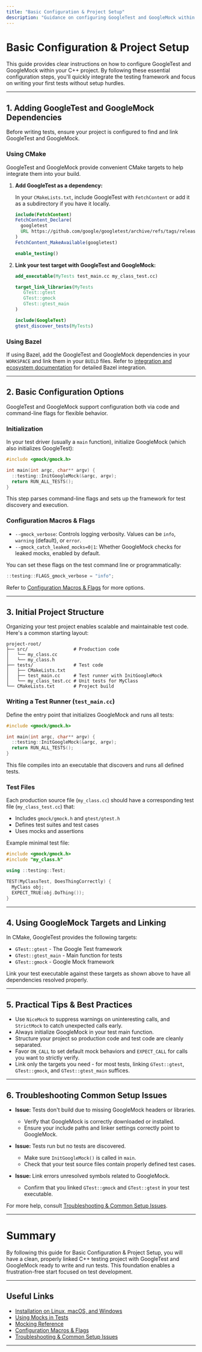 ```yaml
---
title: "Basic Configuration & Project Setup"
description: "Guidance on configuring GoogleTest and GoogleMock within a C++ project—covering adding dependencies, using CMake targets, and initial project structure. This page clarifies essential configuration steps so users can focus on writing their first tests rather than struggling with setup."
---
```


# Basic Configuration & Project Setup

This guide provides clear instructions on how to configure GoogleTest and GoogleMock within your C++ project. By following these essential configuration steps, you'll quickly integrate the testing framework and focus on writing your first tests without setup hurdles.

---

## 1. Adding GoogleTest and GoogleMock Dependencies

Before writing tests, ensure your project is configured to find and link GoogleTest and GoogleMock.

### Using CMake

GoogleTest and GoogleMock provide convenient CMake targets to help integrate them into your build.

1. **Add GoogleTest as a dependency:**

   In your `CMakeLists.txt`, include GoogleTest with `FetchContent` or add it as a subdirectory if you have it locally.

   ```cmake
   include(FetchContent)
   FetchContent_Declare(
     googletest
     URL https://github.com/google/googletest/archive/refs/tags/release-1.14.0.zip
   )
   FetchContent_MakeAvailable(googletest)

   enable_testing()
   ```

2. **Link your test target with GoogleTest and GoogleMock:**

   ```cmake
   add_executable(MyTests test_main.cc my_class_test.cc)

   target_link_libraries(MyTests
      GTest::gtest
      GTest::gmock
      GTest::gtest_main
   )

   include(GoogleTest)
   gtest_discover_tests(MyTests)
   ```

### Using Bazel

If using Bazel, add the GoogleTest and GoogleMock dependencies in your `WORKSPACE` and link them in your `BUILD` files. Refer to [integration and ecosystem documentation](/overview/feature-architecture-and-integration/integration-and-ecosystem) for detailed Bazel integration.

---

## 2. Basic Configuration Options

GoogleTest and GoogleMock support configuration both via code and command-line flags for flexible behavior.

### Initialization

In your test driver (usually a `main` function), initialize GoogleMock (which also initializes GoogleTest):

```cpp
#include <gmock/gmock.h>

int main(int argc, char** argv) {
  ::testing::InitGoogleMock(&argc, argv);
  return RUN_ALL_TESTS();
}
```

This step parses command-line flags and sets up the framework for test discovery and execution.

### Configuration Macros & Flags

- `--gmock_verbose`: Controls logging verbosity. Values can be `info`, `warning` (default), or `error`.
- `--gmock_catch_leaked_mocks=0|1`: Whether GoogleMock checks for leaked mocks, enabled by default.

You can set these flags on the test command line or programmatically:

```cpp
::testing::FLAGS_gmock_verbose = "info";
```

Refer to [Configuration Macros & Flags](/api_reference/platform_integration_and_utilities/configuration_macros_flags) for more options.

---

## 3. Initial Project Structure

Organizing your test project enables scalable and maintainable test code. Here's a common starting layout:

```
project-root/
├── src/                 # Production code
│   └── my_class.cc
│   └── my_class.h
├── tests/               # Test code
│   ├── CMakeLists.txt
│   ├── test_main.cc     # Test runner with InitGoogleMock
│   └── my_class_test.cc # Unit tests for MyClass
└── CMakeLists.txt       # Project build
```

### Writing a Test Runner (`test_main.cc`)

Define the entry point that initializes GoogleMock and runs all tests:

```cpp
#include <gmock/gmock.h>

int main(int argc, char** argv) {
  ::testing::InitGoogleMock(&argc, argv);
  return RUN_ALL_TESTS();
}
```

This file compiles into an executable that discovers and runs all defined tests.

### Test Files

Each production source file (`my_class.cc`) should have a corresponding test file (`my_class_test.cc`) that:

- Includes `gmock/gmock.h` and `gtest/gtest.h`
- Defines test suites and test cases
- Uses mocks and assertions

Example minimal test file:

```cpp
#include <gmock/gmock.h>
#include "my_class.h"

using ::testing::Test;

TEST(MyClassTest, DoesThingCorrectly) {
  MyClass obj;
  EXPECT_TRUE(obj.DoThing());
}
```

---

## 4. Using GoogleMock Targets and Linking

In CMake, GoogleTest provides the following targets:

- `GTest::gtest` - The Google Test framework
- `GTest::gtest_main` - Main function for tests
- `GTest::gmock` - Google Mock framework

Link your test executable against these targets as shown above to have all dependencies resolved properly.

---

## 5. Practical Tips & Best Practices

- Use `NiceMock` to suppress warnings on uninteresting calls, and `StrictMock` to catch unexpected calls early.
- Always initialize GoogleMock in your test main function.
- Structure your project so production code and test code are cleanly separated.
- Favor `ON_CALL` to set default mock behaviors and `EXPECT_CALL` for calls you want to strictly verify.
- Link only the targets you need - for most tests, linking `GTest::gtest`, `GTest::gmock`, and `GTest::gtest_main` suffices.

---

## 6. Troubleshooting Common Setup Issues

- **Issue:** Tests don't build due to missing GoogleMock headers or libraries.

  - Verify that GoogleMock is correctly downloaded or installed.
  - Ensure your include paths and linker settings correctly point to GoogleMock.

- **Issue:** Tests run but no tests are discovered.

  - Make sure `InitGoogleMock()` is called in `main`.
  - Check that your test source files contain properly defined test cases.

- **Issue:** Link errors unresolved symbols related to GoogleMock.

  - Confirm that you linked `GTest::gmock` and `GTest::gtest` in your test executable.

For more help, consult [Troubleshooting & Common Setup Issues](/getting-started/first-steps-validation/troubleshooting).

---

# Summary
By following this guide for Basic Configuration & Project Setup, you will have a clean, properly linked C++ testing project with GoogleTest and GoogleMock ready to write and run tests. This foundation enables a frustration-free start focused on test development.


---

## Useful Links
- [Installation on Linux, macOS, and Windows](/getting-started/setup-requirements/install-platforms)
- [Using Mocks in Tests](https://google.github.io/googletest/gmock_for_dummies.html#using-mocks-in-tests)
- [Mocking Reference](reference/mocking.md)
- [Configuration Macros & Flags](/api_reference/platform_integration_and_utilities/configuration_macros_flags)
- [Troubleshooting & Common Setup Issues](/getting-started/first-steps-validation/troubleshooting)

---